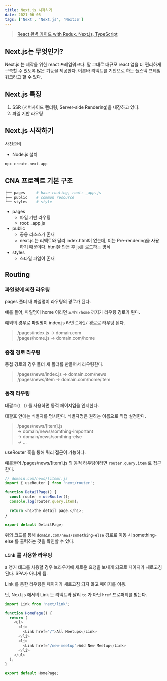 ```yaml
---
title: Next.js 시작하기
date: 2021-06-05
tags: ['Next', 'Next.js', 'NextJS']
---
```


> [React 완벽 가이드 with Redux, Next.js, TypeScript](https://www.udemy.com/course/best-react/)

## Next.js는 무엇인가?

Next.js 는 제작을 위한 react 프레임워크다. 말 그대로 대규모 react 앱을 더 편리하게 구축할 수 있도록 많은 기능을 제공한다. 이른바 리액트를 기반으로 하는 풀스택 프레임워크라고 할 수 있다.

## Next.js 특징

1. SSR (서버사이드 렌더링, Server-side Rendering)을 내장하고 있다.
2. 파일 기반 라우팅

## Next.js 시작하기

사전준비

- Node.js 설치

```
npx create-next-app
```

## CNA 프로젝트 기본 구조

```bash
├── pages     # base routing, root: _app.js
├── public    # common resource
└── styles    # style
```

- pages
  - 파일 기반 라우팅
  - root: \_app.js
- public
  - 공용 리소스가 존재
  - next.js 는 리액트와 달리 index.html이 없는데, 이는 Pre-rendering을 사용하기 때문이다. html을 만든 후 js를 로드하는 방식
- styles
  - 스타일 파일이 존재

## Routing

### 파일명에 의한 라우팅

pages 폴더 내 파일명이 라우팅의 경로가 된다.

예를 들어, 파일명이 home 이라면 `도메인/home` 까지가 라우팅 경로가 된다.

예외의 경우로 파일명이 index.js 라면 `도메인/` 경로로 라우팅 된다.

> /pages/index.js → domain.com  
> /pages/home.js → domain.com/home

### 중첩 경로 라우팅

중첩 경로의 경우 폴더 새 폴더를 만들어서 라우팅한다.

> /pages/news/index.js → domain.com/news  
> /pages/news/item → domain.com/home/item

### 동적 라우팅

대괄호(`[ ]`) 를 사용하면 동적 페이지임을 인지한다.

대괄호 안에는 식별자를 명시한다. 식별자명은 원하는 이름으로 직접 설정한다.

> /pages/news/[item].js  
> → domain/news/somthing-important  
> → domain/news/somthing-else  
> → ...

useRouter 훅을 통해 쿼리 접근이 가능하다.

예를들어 /pages/news/[item].js 의 동적 라우팅이라면 `router.query.item` 로 접근한다.

```js
// domain.com/news/[item].js
import { useRouter } from 'next/router';

function DetailPage() {
  const router = useRouter();
  console.log(router.query.item);

  return <h1>the detail page.</h1>;
}

export default DetailPage;
```

위의 코드를 통해 `domain.com/news/something-else` 경로로 이동 시 something-else 를 출력하는 것을 확인할 수 있다.

### `Link` 를 사용한 라우팅

a 앵커 태그를 사용할 경우 브라우저에 새로운 요청을 보내게 되므로 페이지가 새로고침 된다. SPA가 아니게 됨.

Link 를 통한 라우팅은 페이지가 새로고침 되지 않고 페이지를 이동.

단, Next.js 에서의 Link 는 리액트와 달리 `to` 가 아닌 `href` 프로퍼티를 받는다.

```js
import Link from 'next/link';

function HomePage() {
  return (
    <ul>
      <li>
        <Link href="/">All Meetups</Link>
      </li>
      <li>
        <Link href="/new-meetup">Add New Meetup</Link>
      </li>
    </ul>
  );
}

export default HomePage;
```
